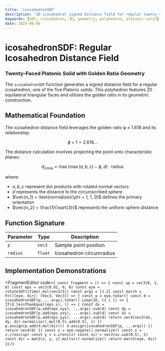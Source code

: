 ```yaml
---
title: 'icosahedronSDF'
description: '3D icosahedral signed distance field for regular twenty-sided polyhedron'
keywords: [SDF, icosahedron, 3D, geometry, polyhedron, platonic-solid]
date: 2025-08-06
---
```



# icosahedronSDF: Regular Icosahedron Distance Field

### Twenty-Faced Platonic Solid with Golden Ratio Geometry

The `icosahedronSDF` function generates a signed distance field for a regular icosahedron, one of the five Platonic solids. This polyhedron features 20 equilateral triangular faces and utilizes the golden ratio in its geometric construction.

## Mathematical Foundation

The icosahedron distance field leverages the golden ratio φ ≈ 1.618 and its relationship:

$$
\phi + 1 = 2.618...
$$

The distance calculation involves projecting the point onto characteristic planes:

$$
d_{\text{icosa}} = \max\left(\max(a, b, c) - \phi, d\right) \cdot \text{radius}
$$

where:

- $a, b, c$ represent dot products with rotated normal vectors
- $d$ represents the distance to the circumscribed sphere
- $\vec{n_1} = \text{normalize}(\phi + 1, 1, 0)$ defines the primary orientation
- $\vec{n_2} = \frac{1}{\sqrt{3}}$ represents the uniform sphere distance

## Function Signature

| Parameter | Type    | Description              |
| --------- | ------- | ------------------------ |
| `p`       | `vec3`  | Sample point position    |
| `radius`  | `float` | Icosahedron circumradius |

## Implementation Demonstrations

<FragmentEditor
        code={`
const fragment = () => {
        const up = vec3(0, 1, 0)
        const eps = vec3(0.01, 0, 0)
        const eye = rotate3dY(iTime).mul(vec3(5))
        const args = [1.2]
        const march = Fn(([eye, dir]: [Vec3, Vec3]) => {
                const p = eye.toVar()
                const d = icosahedronSDF(p, ...args).toVar()
                Loop(16, ({ i }) => {
                        If(d.lessThanEqual(eps.x), () => {
                                const dx = icosahedronSDF(p.add(eps.xyy), ...args).sub(d)
                                const dy = icosahedronSDF(p.add(eps.yxy), ...args).sub(d)
                                const dz = icosahedronSDF(p.add(eps.yyx), ...args).sub(d)
                                return vec4(vec3(dx, dy, dz).normalize().mul(0.5).add(0.5), 1)
                        })
                        p.assign(p.add(d.mul(dir)))
                        d.assign(icosahedronSDF(p, ...args))
                })
                return vec4(0)
        })
        const z = eye.negate().normalize()
        const x = z.cross(up)
        const y = x.cross(z)
        const scr = vec3(uv.sub(0.5), 2)
        const dir = mat3(x, y, z).mul(scr).normalize()
        return march(eye, dir)
}`}
/>
